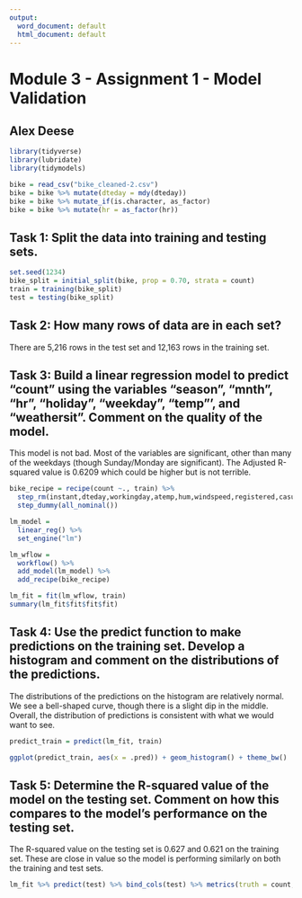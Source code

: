 ---
output:
  word_document: default
  html_document: default
---
# **Module 3 - Assignment 1 - Model Validation**  
## **Alex Deese**  

```{r}
library(tidyverse)
library(lubridate)
library(tidymodels)
```

```{r}
bike = read_csv("bike_cleaned-2.csv")
bike = bike %>% mutate(dteday = mdy(dteday))
bike = bike %>% mutate_if(is.character, as_factor)
bike = bike %>% mutate(hr = as_factor(hr))
```

## **Task 1: Split the data into training and testing sets.**  

```{r}
set.seed(1234)
bike_split = initial_split(bike, prop = 0.70, strata = count)
train = training(bike_split)
test = testing(bike_split)
```

## **Task 2: How many rows of data are in each set?**  
There are 5,216 rows in the test set and 12,163 rows in the training set.  

## **Task 3: Build a linear regression model to predict "count" using the variables "season", "mnth", "hr", "holiday", "weekday", "temp"', and "weathersit".  Comment on the quality of the model.**  

This model is not bad.  Most of the variables are significant, other than many of the weekdays (though Sunday/Monday are significant).  The Adjusted R-squared value is 0.6209 which could be higher but is not terrible.  

```{r}
bike_recipe = recipe(count ~., train) %>%
  step_rm(instant,dteday,workingday,atemp,hum,windspeed,registered,casual) %>%
  step_dummy(all_nominal())

lm_model =
  linear_reg() %>%
  set_engine("lm")

lm_wflow =
  workflow() %>%
  add_model(lm_model) %>%
  add_recipe(bike_recipe)

lm_fit = fit(lm_wflow, train)
summary(lm_fit$fit$fit$fit)

```

## **Task 4: Use the predict function to make predictions on the training set. Develop a histogram and comment on the distributions of the predictions.**   

The distributions of the predictions on the histogram are relatively normal.  We see a bell-shaped curve, though there is a slight dip in the middle.  Overall, the distribution of predictions is consistent with what we would want to see.  

```{r}
predict_train = predict(lm_fit, train)
```

```{r}
ggplot(predict_train, aes(x = .pred)) + geom_histogram() + theme_bw()
```

## **Task 5: Determine the R-squared value of the model on the testing set.  Comment on how this compares to the model's performance on the testing set.**  

The R-squared value on the testing set is 0.627 and 0.621 on the training set.  These are close in value so the model is performing similarly on both the training and test sets.  

```{r}
lm_fit %>% predict(test) %>% bind_cols(test) %>% metrics(truth = count, estimate = .pred)
```

